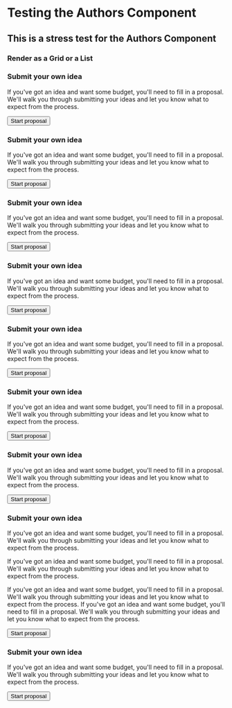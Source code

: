 # Testing the Authors Component

## This is a stress test for the Authors Component

### Render as a Grid or a List

<Tout>

<Box>

### Submit your own idea


If you've got an idea and want some budget, you'll need to fill in a proposal. 
We'll walk you through submitting your ideas and let you know what to expect
from the process. 

<Button to="/">
Start proposal
</Button>

</Box>

</Tout>

<Tout>

<Box>

### Submit your own idea


If you've got an idea and want some budget, you'll need to fill in a proposal. 
We'll walk you through submitting your ideas and let you know what to expect
from the process. 

<Button to="/">
Start proposal
</Button>

</Box>

<Box>

### Submit your own idea


If you've got an idea and want some budget, you'll need to fill in a proposal. 
We'll walk you through submitting your ideas and let you know what to expect
from the process. 

<Button to="/">
Start proposal
</Button>

</Box>

<Box>

### Submit your own idea


If you've got an idea and want some budget, you'll need to fill in a proposal. 
We'll walk you through submitting your ideas and let you know what to expect
from the process. 

<Button to="/">
Start proposal
</Button>

</Box>


<Box>

### Submit your own idea


If you've got an idea and want some budget, you'll need to fill in a proposal. 
We'll walk you through submitting your ideas and let you know what to expect
from the process. 

<Button to="/">
Start proposal
</Button>

</Box>



</Tout>

<Tout>

<Box>

### Submit your own idea


If you've got an idea and want some budget, you'll need to fill in a proposal. 
We'll walk you through submitting your ideas and let you know what to expect
from the process. 

<Button to="/">
Start proposal
</Button>

</Box>

<Box>

### Submit your own idea


If you've got an idea and want some budget, you'll need to fill in a proposal. 
We'll walk you through submitting your ideas and let you know what to expect
from the process. 

<Button to="/">
Start proposal
</Button>

</Box>

<Box>

### Submit your own idea


If you've got an idea and want some budget, you'll need to fill in a proposal. 
We'll walk you through submitting your ideas and let you know what to expect
from the process. 

If you've got an idea and want some budget, you'll need to fill in a proposal. 
We'll walk you through submitting your ideas and let you know what to expect
from the process. 

If you've got an idea and want some budget, you'll need to fill in a proposal. 
We'll walk you through submitting your ideas and let you know what to expect
from the process. 
If you've got an idea and want some budget, you'll need to fill in a proposal. 
We'll walk you through submitting your ideas and let you know what to expect
from the process. 

<Button to="/">
Start proposal
</Button>

</Box>


<Box>

### Submit your own idea


If you've got an idea and want some budget, you'll need to fill in a proposal. 
We'll walk you through submitting your ideas and let you know what to expect
from the process. 

<Button to="/">
Start proposal
</Button>

</Box>



</Tout>

